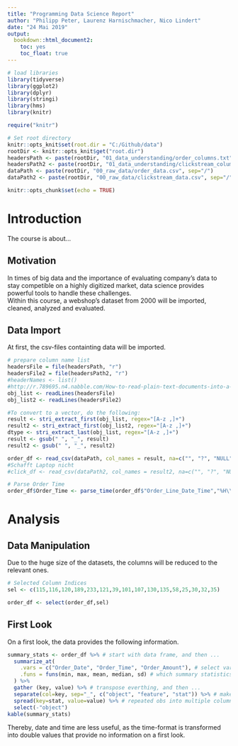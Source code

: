 ```yaml
---
title: "Programming Data Science Report"
author: "Philipp Peter, Laurenz Harnischmacher, Nico Lindert"
date: "24 Mai 2019"
output: 
  bookdown::html_document2:
    toc: yes 
    toc_float: true
---
```

```r
# load libraries
library(tidyverse)
library(ggplot2)
library(dplyr)
library(stringi)
library(hms)
library(knitr)
```

```r
require("knitr")

# Set root directory
knitr::opts_knit$set(root.dir = "C:/Github/data")
rootDir <- knitr::opts_knit$get("root.dir")
headersPath <- paste(rootDir, "01_data_understanding/order_columns.txt", sep="/")
headersPath2 <- paste(rootDir, "01_data_understanding/clickstream_columns.txt", sep="/")
dataPath <- paste(rootDir, "00_raw_data/order_data.csv", sep="/")
dataPath2 <- paste(rootDir, "00_raw_data/clickstream_data.csv", sep="/")

knitr::opts_chunk$set(echo = TRUE)
```


# Introduction
The course is about...

## Motivation
In times of big data and the importance of evaluating company's data to stay competible on a highly digitized market, data science provides powerful tools to handle these challenges. <br />
Within this course, a webshop's dataset from 2000 will be imported, cleaned, analyzed and evaluated.

## Data Import
At first, the csv-files containting data will be imported.

```r
# prepare column name list
headersFile = file(headersPath, "r")
headersFile2 = file(headersPath2, "r")
#headerNames <- list()
#http://r.789695.n4.nabble.com/How-to-read-plain-text-documents-into-a-vector-td901794.html
obj_list <- readLines(headersFile)
obj_list2 <- readLines(headersFile2)

#To convert to a vector, do the following:
result <- stri_extract_first(obj_list, regex="[A-z ,]+")
result2 <- stri_extract_first(obj_list2, regex="[A-z ,]+")
dtype <- stri_extract_last(obj_list, regex="[A-z ,]+")
result <- gsub(" ", "_", result)
result2 <- gsub(" ", "_", result2)

order_df <- read_csv(dataPath, col_names = result, na=c("", "?", "NULL", "NA", "Nan"), guess_max = 3400)
#Schafft Laptop nicht
#click_df <- read_csv(dataPath2, col_names = result2, na=c("", "?", "NULL", "NA", "Nan"), guess_max = 3400)

# Parse Order Time
order_df$Order_Time <- parse_time(order_df$"Order_Line_Date_Time","%H\\:%M\\:%S")
```

# Analysis
## Data Manipulation
Due to the huge size of the datasets, the columns will be reduced to the relevant ones.
```r
# Selected Column Indices
sel <- c(115,116,120,189,233,121,39,101,107,130,135,58,25,30,32,35)

order_df <- select(order_df,sel)
```

## First Look
On a first look, the data provides the following information.
```r
summary_stats <- order_df %>% # start with data frame, and then ...
  summarize_at(
    .vars = c("Order_Date", "Order_Time", "Order_Amount"), # select variables, that should be in the table
    .funs = funs(min, max, mean, median, sd) # which summary statistics do you want
  ) %>%
  gather (key, value) %>% # transpose everthing, and then ...
  separate(col=key, sep="_", c("object", "feature", "stat")) %>% # make the two columns out of var name
  spread(key=stat, value=value) %>% # repeated obs into multiple columns
  select(-"object")
kable(summary_stats)
```
Thereby, date and time are less useful, as the time-format is transformed into double values that provide no information on a first look.

